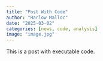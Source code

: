 ```yaml
---
title: "Post With Code"
author: "Harlow Malloc"
date: "2025-03-02"
categories: [news, code, analysis]
image: "image.jpg"
---
```


This is a post with executable code.
